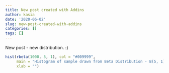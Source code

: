 ```yaml
---
title: New post created with Addins
author: kasia
date: '2020-06-02'
slug: new-post-created-with-addins
categories: []
tags: []
---
```


New post - new distribution. :)

```r
hist(rbeta(1000, 5, 1), col = "#009999", 
     main = "Histogram of sample drawn from Beta Distribution - B(5, 1)", 
     xlab = "")
```

